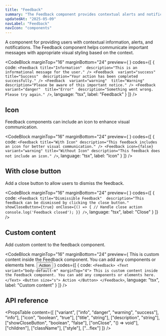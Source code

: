```yaml
---
title: "Feedback"
summary: "The Feedback component provides contextual alerts and notifications with various styles and customization options."
updatedAt: "2025-05-09"
navLabel: "Feedback"
navIcon: "components"
---
```


A component for providing users with contextual information, alerts, and notifications. The Feedback component helps communicate important messages with appropriate visual styling based on the context.

<CodeBlock
  marginTop="16"
  marginBottom="24"
  preview={
    <Column gap="16" fillWidth>
      <Feedback 
        variant="info" 
        title="Information" 
        description="This is an informational message for the user."
      />
      <Feedback 
        variant="success" 
        title="Success" 
        description="Your action has been completed successfully."
      />
      <Feedback 
        variant="warning" 
        title="Warning" 
        description="Please be aware of this important notice."
      />
      <Feedback 
        variant="danger" 
        title="Error" 
        description="Something went wrong. Please try again."
      />
    </Column>
  }
  codes={[
    {
      code:
`<Feedback
    title="Information" 
    description="This is an informational message for the user."
/>
<Feedback 
    variant="success" 
    title="Success" 
    description="Your action has been completed successfully."
/>
<Feedback 
    variant="warning" 
    title="Warning" 
    description="Please be aware of this important notice."
/>
<Feedback 
    variant="danger" 
    title="Error" 
    description="Something went wrong. Please try again."
/>`,
      language: "tsx",
      label: "Feedback"
    }
  ]}
/>

## Icon

Feedback components can include an icon to enhance visual communication.

<CodeBlock
  marginTop="16"
  marginBottom="24"
  preview={
    <Column gap="16" fillWidth>
      <Feedback
        title="With Icon" 
        description="This feedback includes an icon for better visual communication."
      />
      <Feedback 
        icon={false}
        variant="warning"
        title="Without Icon" 
        description="This feedback does not include an icon."
      />
    </Column>
  }
  codes={[
    {
      code:
`<Feedback
    title="With Icon"
    description="This feedback includes an icon for better visual communication."
/>
<Feedback
    icon={false}
    variant="warning"
    title="Without Icon"
    description="This feedback does not include an icon."
/>`,
      language: "tsx",
      label: "Icon"
    }
  ]}
/>

## With close button

Add a close button to allow users to dismiss the feedback.

<CodeBlock
  marginTop="16"
  marginBottom="24"
  preview={
    <Feedback
      title="Dismissible Feedback" 
      description="This feedback can be dismissed by clicking the close button."
      showCloseButton={true}
    />
  }
  codes={[
    {
      code:
`<Feedback
    title="Dismissible Feedback" 
    description="This feedback can be dismissed by clicking the close button."
    showCloseButton={true}
    onClose={() => {
      // Handle close action
      console.log('Feedback closed');
    }}
/>`,
      language: "tsx",
      label: "Close"
    }
  ]}
/>

## Custom content

Add custom content to the feedback component.

<CodeBlock
  marginTop="16"
  marginBottom="24"
  preview={
    <Feedback>
      <Text variant="body-default-m" marginTop="4">This is custom content inside the Feedback component. You can add any components or elements here.</Text>
      <Button size="s">Action</Button>
    </Feedback>
  }
  codes={[
    {
      code:
`<Feedback>
    <Text variant="body-default-m" marginTop="4">
      This is custom content inside the Feedback component. You can add any components or elements here.
    </Text>
    <Button size="s">
      Action
    </Button>
</Feedback>`,
      language: "tsx",
      label: "Custom content"
    }
  ]}
/>

## API reference

<PropsTable
  content={[
    ["variant", ["info", "danger", "warning", "success"], "info"],
    ["icon", "boolean", "true"],
    ["title", "string"],
    ["description", "string"],
    ["showCloseButton", "boolean", "false"],
    ["onClose", "() => void"],
    ["children"],
    ["className"],
    ["style"],
    ["...flex"]
  ]}
/>